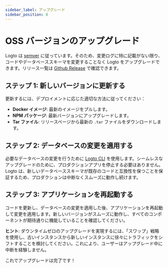 ```yaml
---
sidebar_label: アップグレード
sidebar_position: 8
---
```


# OSS バージョンのアップグレード

Logto は [semver](https://semver.org/) に従っています。そのため、変更ログに特に記載がない限り、コードやデータベーススキーマを変更することなく Logto をアップグレードできます。リリース一覧は [Github Release](https://github.com/logto-io/logto/releases) で確認できます。

## ステップ 1: 新しいバージョンに更新する

更新するには、デプロイメントに応じた適切な方法に従ってください：

- **Docker イメージ**: 最新のイメージをプルします。
- **NPM パッケージ**: 最新バージョンにアップグレードします。
- **Tar ファイル**: リリースページから最新の `.tar` ファイルをダウンロードします。

## ステップ 2: データベースの変更を適用する

必要なデータベースの変更を行うために [Logto CLI](/logto-oss/using-cli/database-alteration/) を使用します。シームレスなアップグレードのために、プロダクションアプリを停止する必要はありません。Logto は、新しいデータベーススキーマが既存のコードと互換性を保つことを保証するため、プロダクションは中断なくスムーズに動作し続けます。

## ステップ 3: アプリケーションを再起動する

コードを更新し、データベースの変更を適用した後、アプリケーションを再起動して変更を適用します。新しいバージョンがスムーズに動作し、すべてのコンポーネントが期待通りに機能していることを確認してください。

**ヒント**: ダウンタイムゼロのアップグレードを実現するには、「スワップ」戦略を使用し、古いインスタンスから新しいインスタンスに徐々にトラフィックをシフトすることを検討してください。これにより、ユーザーはアップグレード中に中断を経験しません。

これでアップグレードは完了です！
